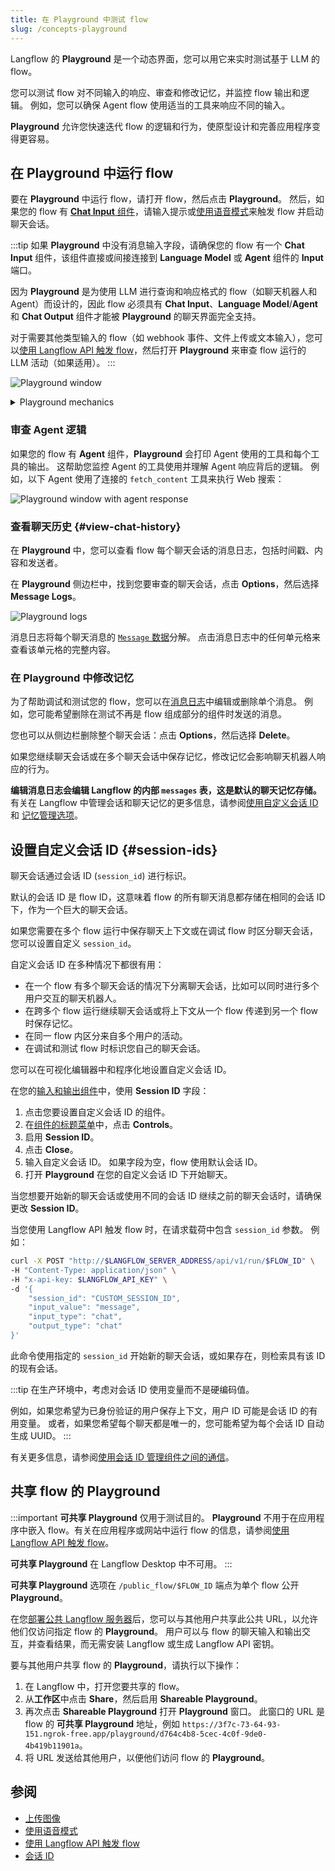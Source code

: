 ```yaml
---
title: 在 Playground 中测试 flow
slug: /concepts-playground
---
```



Langflow 的 **Playground** 是一个动态界面，您可以用它来实时测试基于 LLM 的 flow。

您可以测试 flow 对不同输入的响应、审查和修改记忆，并监控 flow 输出和逻辑。
例如，您可以确保 Agent flow 使用适当的工具来响应不同的输入。

**Playground** 允许您快速迭代 flow 的逻辑和行为，使原型设计和完善应用程序变得更容易。

## 在 Playground 中运行 flow

要在 **Playground** 中运行 flow，请打开 flow，然后点击 <Icon name="Play" aria-hidden="true"/> **Playground**。
然后，如果您的 flow 有 [**Chat Input** 组件](/components-io)，请输入提示或[使用语音模式](/concepts-voice-mode)来触发 flow 并启动聊天会话。

:::tip
如果 **Playground** 中没有消息输入字段，请确保您的 flow 有一个 **Chat Input** 组件，该组件直接或间接连接到 **Language Model** 或 **Agent** 组件的 **Input** 端口。

因为 **Playground** 是为使用 LLM 进行查询和响应格式的 flow（如聊天机器人和 Agent）而设计的，因此 flow 必须具有 **Chat Input**、**Language Model**/**Agent** 和 **Chat Output** 组件才能被 **Playground** 的聊天界面完全支持。

对于需要其他类型输入的 flow（如 webhook 事件、文件上传或文本输入），您可以[使用 Langflow API 触发 flow](/api-flows-run)，然后打开 **Playground** 来审查 flow 运行的 LLM 活动（如果适用）。
:::

![Playground window](/img/playground.png)

<details>
<summary>Playground mechanics</summary>

When you run a flow in the **Playground**, Langflow calls the `/build/$FLOW_ID/flow` endpoint in [chat.py](https://github.com/langflow-ai/langflow/blob/main/src/backend/base/langflow/api/v1/chat.py#L143). This call retrieves the flow data, builds a graph, and executes the graph. As each component (or node) is executed, the `build_vertex` function calls `build_and_run`, which may call the individual components' `def_build` method, if it exists. If a component doesn't have a `def_build` function, the build still returns a component.

The `build` function allows components to execute logic at runtime. For example, the [**Recursive Character Text Splitter** component](https://github.com/langflow-ai/langflow/blob/main/src/backend/base/langflow/components/langchain_utilities/recursive_character.py) is a child of the `LCTextSplitterComponent` class. When text needs to be processed, the parent class's `build` method is called, which creates a `RecursiveCharacterTextSplitter` object and uses it to split the text according to the defined parameters. The split text is then passed on to the next component. This all occurs when the component is built.

</details>

### 审查 Agent 逻辑

如果您的 flow 有 **Agent** 组件，**Playground** 会打印 Agent 使用的工具和每个工具的输出。
这帮助您监控 Agent 的工具使用并理解 Agent 响应背后的逻辑。
例如，以下 Agent 使用了连接的 `fetch_content` 工具来执行 Web 搜索：

![Playground window with agent response](/img/playground-with-agent.png)

### 查看聊天历史 {#view-chat-history}

在 **Playground** 中，您可以查看 flow 每个聊天会话的消息日志，包括时间戳、内容和发送者。

在 **Playground** 侧边栏中，找到您要审查的聊天会话，点击 <Icon name="Ellipsis" aria-hidden="true"/> **Options**，然后选择 **Message Logs**。

![Playground logs](/img/messages-logs.png)

消息日志将每个聊天消息的 [`Message` 数据](/data-types#message)分解。
点击消息日志中的任何单元格来查看该单元格的完整内容。

### 在 Playground 中修改记忆

为了帮助调试和测试您的 flow，您可以在[消息日志](#view-chat-history)中编辑或删除单个消息。
例如，您可能希望删除在测试不再是 flow 组成部分的组件时发送的消息。

您也可以从侧边栏删除整个聊天会话：点击 <Icon name="Ellipsis" aria-hidden="true"/> **Options**，然后选择 **Delete**。

如果您继续聊天会话或在多个聊天会话中保存记忆，修改记忆会影响聊天机器人响应的行为。

**编辑消息日志会编辑 Langflow 的内部 `messages` 表，这是默认的聊天记忆存储。**
有关在 Langflow 中管理会话和聊天记忆的更多信息，请参阅[使用自定义会话 ID](#session-ids) 和 [记忆管理选项](/memory)。

## 设置自定义会话 ID {#session-ids}

聊天会话通过会话 ID (`session_id`) 进行标识。

默认的会话 ID 是 flow ID，这意味着 flow 的所有聊天消息都存储在相同的会话 ID 下，作为一个巨大的聊天会话。

如果您需要在多个 flow 运行中保存聊天上下文或在调试 flow 时区分聊天会话，您可以设置自定义 `session_id`。

自定义会话 ID 在多种情况下都很有用：

* 在一个 flow 有多个聊天会话的情况下分离聊天会话，比如可以同时进行多个用户交互的聊天机器人。
* 在跨多个 flow 运行继续聊天会话或将上下文从一个 flow 传递到另一个 flow 时保存记忆。
* 在同一 flow 内区分来自多个用户的活动。
* 在调试和测试 flow 时标识您自己的聊天会话。

您可以在可视化编辑器中和程序化地设置自定义会话 ID。

<Tabs>
<TabItem value="visual" label="Visual editor" default>

在您的[输入和输出组件](/components-io)中，使用 **Session ID** 字段：

1. 点击您要设置自定义会话 ID 的组件。
2. 在[组件的标题菜单](/concepts-components#component-menus)中，点击 <Icon name="SlidersHorizontal" aria-hidden="true"/> **Controls**。
3. 启用 **Session ID**。
4. 点击 **Close**。
5. 输入自定义会话 ID。
如果字段为空，flow 使用默认会话 ID。
6. 打开 **Playground** 在您的自定义会话 ID 下开始聊天。

当您想要开始新的聊天会话或使用不同的会话 ID 继续之前的聊天会话时，请确保更改 **Session ID**。

</TabItem>
<TabItem value="api" label="Langflow API">

当您使用 Langflow API 触发 flow 时，在请求载荷中包含 `session_id` 参数。
例如：

```bash
curl -X POST "http://$LANGFLOW_SERVER_ADDRESS/api/v1/run/$FLOW_ID" \
-H "Content-Type: application/json" \
-H "x-api-key: $LANGFLOW_API_KEY" \
-d '{
    "session_id": "CUSTOM_SESSION_ID",
    "input_value": "message",
    "input_type": "chat",
    "output_type": "chat"
}'
```

此命令使用指定的 `session_id` 开始新的聊天会话，或如果存在，则检索具有该 ID 的现有会话。

</TabItem>
</Tabs>

:::tip
在生产环境中，考虑对会话 ID 使用变量而不是硬编码值。

例如，如果您希望为已身份验证的用户保存上下文，用户 ID 可能是会话 ID 的有用变量。
或者，如果您希望每个聊天都是唯一的，您可能希望为每个会话 ID 自动生成 UUID。
:::

有关更多信息，请参阅[使用会话 ID 管理组件之间的通信](/session-id)。

## 共享 flow 的 Playground

:::important
**可共享 Playground** 仅用于测试目的。
**Playground** 不用于在应用程序中嵌入 flow。有关在应用程序或网站中运行 flow 的信息，请参阅[使用 Langflow API 触发 flow](/concepts-publish)。

**可共享 Playground** 在 Langflow Desktop 中不可用。
:::

**可共享 Playground** 选项在 `/public_flow/$FLOW_ID` 端点为单个 flow 公开 **Playground**。

在您[部署公共 Langflow 服务器](/deployment-overview)后，您可以与其他用户共享此公共 URL，以允许他们仅访问指定 flow 的 **Playground**。
用户可以与 flow 的聊天输入和输出交互，并查看结果，而无需安装 Langflow 或生成 Langflow API 密钥。

要与其他用户共享 flow 的 **Playground**，请执行以下操作：

1. 在 Langflow 中，打开您要共享的 flow。
2. 从**工作区**中点击 **Share**，然后启用 **Shareable Playground**。
3. 再次点击 **Shareable Playground** 打开 **Playground** 窗口。
此窗口的 URL 是 flow 的 **可共享 Playground** 地址，例如 `https://3f7c-73-64-93-151.ngrok-free.app/playground/d764c4b8-5cec-4c0f-9de0-4b419b11901a`。
4. 将 URL 发送给其他用户，以便他们访问 flow 的 **Playground**。

## 参阅

- [上传图像](/concepts-file-management#upload-images)
- [使用语音模式](/concepts-voice-mode)
- [使用 Langflow API 触发 flow](/concepts-publish)
- [会话 ID](/session-id)